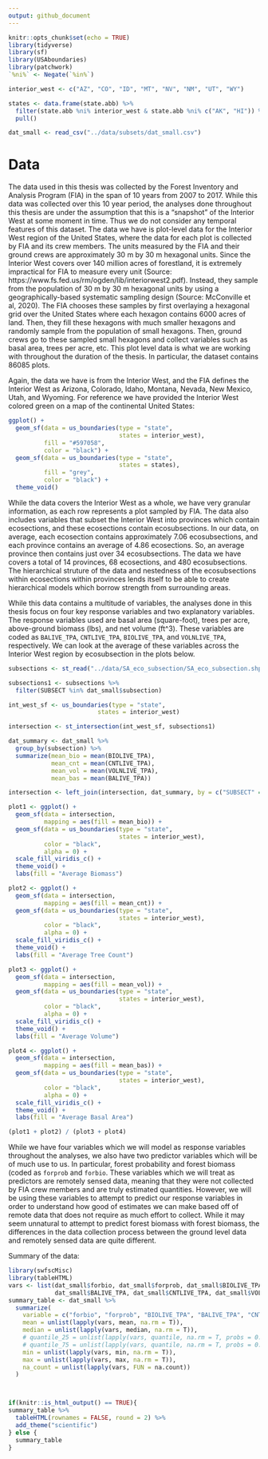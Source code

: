 ```yaml
---
output: github_document
---
```


```r
knitr::opts_chunk$set(echo = TRUE)
library(tidyverse)
library(sf)
library(USAboundaries)
library(patchwork)
`%ni%` <- Negate(`%in%`)

interior_west <- c("AZ", "CO", "ID", "MT", "NV", "NM", "UT", "WY")

states <- data.frame(state.abb) %>%
  filter(state.abb %ni% interior_west & state.abb %ni% c("AK", "HI")) %>%
  pull()

dat_small <- read_csv("../data/subsets/dat_small.csv")
```

# Data

The data used in this thesis was collected by the Forest Inventory and Analysis Program (FIA) in the span of 10 years from 2007 to 2017. While this data was collected over this 10 year period, the analyses done throughout this thesis are under the assumption that this is a "snapshot" of the Interior West at some moment in time. Thus we do not consider any temporal features of this dataset. The data we have is plot-level data for the Interior West region of the United States, where the data for each plot is collected by FIA and its crew members. The units measured by the FIA and their ground crews are approximately 30 m by 30 m hexagonal units. Since the Interior West covers over 140 million acres of forestland, it is extremely impractical for FIA to measure every unit (Source: https://www.fs.fed.us/rm/ogden/lib/interiorwest2.pdf). Instead, they sample from the population of 30 m by 30 m hexagonal units by using a geographically-based systematic sampling design (Source: McConville et al, 2020). The FIA chooses these samples by first overlaying a hexagonal grid over the United States where each hexagon contains 6000 acres of land. Then, they fill these hexagons with much smaller hexagons and randomly sample from the population of small hexagons. Then, ground crews go to these sampled small hexagons and collect variables such as basal area, trees per acre, etc. This plot level data is what we are working with throughout the duration of the thesis. In particular, the dataset contains 86085 plots. 

Again, the data we have is from the Interior West, and the FIA defines the Interior West as Arizona, Colorado, Idaho, Montana, Nevada, New Mexico, Utah, and Wyoming. For reference we have provided the Interior West colored green on a map of the continental United States:

```r
ggplot() +
  geom_sf(data = us_boundaries(type = "state",
                               states = interior_west),
          fill = "#597058",
          color = "black") +
  geom_sf(data = us_boundaries(type = "state",
                               states = states),
          fill = "grey",
          color = "black") +
  theme_void()
```


While the data covers the Interior West as a whole, we have very granular information, as each row represents a plot sampled by FIA. The data also includes variables that subset the Interior West into provinces which contain ecosections, and these ecosections contain ecosubsections. In our data, on average, each ecosection contains approximately 7.06 ecosubsections, and each province contains an average of 4.86 ecosections. So, an average province then contains just over 34 ecosubsections. The data we have covers a total of 14 provinces, 68 ecosections, and 480 ecosubsections. The hierarchical struture of the data and nestedness of the ecosubsections within ecosections within provinces lends itself to be able to create hierarchical models which borrow strength from surrounding areas. 

While this data contains a multitude of variables, the analyses done in this thesis focus on four key response variables and two explanatory variables. The response variables used are basal area (square-foot), trees per acre, above-ground biomass (lbs), and net volume (ft^3). These variables are coded as `BALIVE_TPA`, `CNTLIVE_TPA`, `BIOLIVE_TPA`, and `VOLNLIVE_TPA`, respectively. We can look at the average of these variables across the Interior West region by ecosubsection in the plots below. 

```r
subsections <- st_read("../data/SA_eco_subsection/SA_eco_subsection.shp", quiet = TRUE)

subsections1 <- subsections %>%
  filter(SUBSECT %in% dat_small$subsection)

int_west_sf <- us_boundaries(type = "state",
                         states = interior_west)

intersection <- st_intersection(int_west_sf, subsections1)

dat_summary <- dat_small %>%
  group_by(subsection) %>%
  summarize(mean_bio = mean(BIOLIVE_TPA),
            mean_cnt = mean(CNTLIVE_TPA),
            mean_vol = mean(VOLNLIVE_TPA),
            mean_bas = mean(BALIVE_TPA))

intersection <- left_join(intersection, dat_summary, by = c("SUBSECT" = "subsection"))

plot1 <- ggplot() +
  geom_sf(data = intersection,
          mapping = aes(fill = mean_bio)) +
  geom_sf(data = us_boundaries(type = "state",
                               states = interior_west),
          color = "black",
          alpha = 0) +
  scale_fill_viridis_c() +
  theme_void() +
  labs(fill = "Average Biomass")

plot2 <- ggplot() +
  geom_sf(data = intersection,
          mapping = aes(fill = mean_cnt)) +
  geom_sf(data = us_boundaries(type = "state",
                               states = interior_west),
          color = "black",
          alpha = 0) +
  scale_fill_viridis_c() +
  theme_void() +
  labs(fill = "Average Tree Count")

plot3 <- ggplot() +
  geom_sf(data = intersection,
          mapping = aes(fill = mean_vol)) +
  geom_sf(data = us_boundaries(type = "state",
                               states = interior_west),
          color = "black",
          alpha = 0) +
  scale_fill_viridis_c() +
  theme_void() +
  labs(fill = "Average Volume")

plot4 <- ggplot() +
  geom_sf(data = intersection,
          mapping = aes(fill = mean_bas)) +
  geom_sf(data = us_boundaries(type = "state",
                               states = interior_west),
          color = "black",
          alpha = 0) +
  scale_fill_viridis_c() +
  theme_void() +
  labs(fill = "Average Basal Area")

(plot1 + plot2) / (plot3 + plot4)
```

While we have four variables which we will model as response variables throughout the analyses, we also have two predictor variables which will be of much use to us. In particular, forest probability and forest biomass (coded as `forprob` and `forbio`. These variables which we will treat as predictors are remotely sensed data, meaning that they were not collected by FIA crew members and are truly estimated quantities. However, we will be using these variables to attempt to predict our response variables in order to understand how good of estimates we can make based off of remote data that does not require as much effort to collect. While it may seem unnatural to attempt to predict forest biomass with forest biomass, the differences in the data collection process between the ground level data and remotely sensed data are quite different. 

Summary of the data:

```r
library(swfscMisc)
library(tableHTML)
vars <- list(dat_small$forbio, dat_small$forprob, dat_small$BIOLIVE_TPA,
             dat_small$BALIVE_TPA, dat_small$CNTLIVE_TPA, dat_small$VOLNLIVE_TPA)
summary_table <- dat_small %>%
  summarize(
    variable = c("forbio", "forprob", "BIOLIVE_TPA", "BALIVE_TPA", "CNTLIVE_TPA", "VOLNLIVE_TPA"),
    mean = unlist(lapply(vars, mean, na.rm = T)),
    median = unlist(lapply(vars, median, na.rm = T)),
    # quantile_25 = unlist(lapply(vars, quantile, na.rm = T, probs = 0.25)),
    # quantile_75 = unlist(lapply(vars, quantile, na.rm = T, probs = 0.75)),
    min = unlist(lapply(vars, min, na.rm = T)),
    max = unlist(lapply(vars, max, na.rm = T)),
    na_count = unlist(lapply(vars, FUN = na.count))
  )



if(knitr::is_html_output() == TRUE){
summary_table %>%
  tableHTML(rownames = FALSE, round = 2) %>%
  add_theme("scientific")
} else {
  summary_table
}
```


